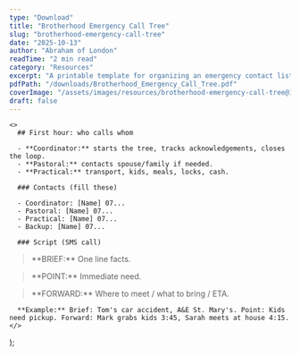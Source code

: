 ```yaml
---
type: "Download"
title: "Brotherhood Emergency Call Tree"
slug: "brotherhood-emergency-call-tree"
date: "2025-10-13"
author: "Abraham of London"
readTime: "2 min read"
category: "Resources"
excerpt: "A printable template for organizing an emergency contact list for your brotherhood."
pdfPath: "/downloads/Brotherhood_Emergency_Call_Tree.pdf"
coverImage: "/assets/images/resources/brotherhood-emergency-call-tree@1600.jpg"
draft: false
---
```


    <>
      ## First hour: who calls whom

      - **Coordinator:** starts the tree, tracks acknowledgements, closes the loop.
      - **Pastoral:** contacts spouse/family if needed.
      - **Practical:** transport, kids, meals, locks, cash.

      ### Contacts (fill these)

      - Coordinator: [Name] 07...
      - Pastoral: [Name] 07...
      - Practical: [Name] 07...
      - Backup: [Name] 07...

      ### Script (SMS call)

<blockquote>
**BRIEF:** One line facts.
</blockquote>

<blockquote>
**POINT:** Immediate need.
</blockquote>

<blockquote>
**FORWARD:** Where to meet / what to bring / ETA.
</blockquote>

      **Example:** Brief: Tom's car accident, A&E St. Mary's. Point: Kids need pickup. Forward: Mark grabs kids 3:45, Sarah meets at house 4:15.
    </>
  );




